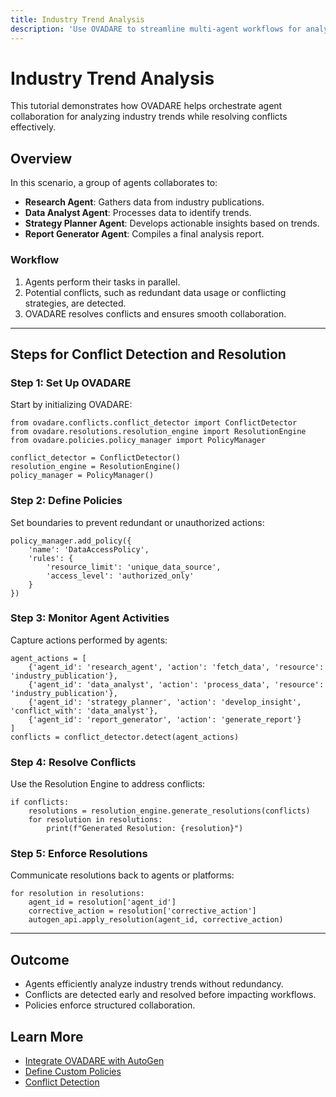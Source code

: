 ```yaml
---
title: Industry Trend Analysis
description: 'Use OVADARE to streamline multi-agent workflows for analyzing industry trends.'
---
```


# Industry Trend Analysis

This tutorial demonstrates how OVADARE helps orchestrate agent collaboration for analyzing industry trends while resolving conflicts effectively.

## Overview

In this scenario, a group of agents collaborates to:
- **Research Agent**: Gathers data from industry publications.
- **Data Analyst Agent**: Processes data to identify trends.
- **Strategy Planner Agent**: Develops actionable insights based on trends.
- **Report Generator Agent**: Compiles a final analysis report.

### Workflow

1. Agents perform their tasks in parallel.
2. Potential conflicts, such as redundant data usage or conflicting strategies, are detected.
3. OVADARE resolves conflicts and ensures smooth collaboration.

---

## Steps for Conflict Detection and Resolution

### Step 1: Set Up OVADARE

Start by initializing OVADARE:
```
from ovadare.conflicts.conflict_detector import ConflictDetector
from ovadare.resolutions.resolution_engine import ResolutionEngine
from ovadare.policies.policy_manager import PolicyManager

conflict_detector = ConflictDetector()
resolution_engine = ResolutionEngine()
policy_manager = PolicyManager()
```

### Step 2: Define Policies

Set boundaries to prevent redundant or unauthorized actions:
```
policy_manager.add_policy({
    'name': 'DataAccessPolicy',
    'rules': {
        'resource_limit': 'unique_data_source',
        'access_level': 'authorized_only'
    }
})
```

### Step 3: Monitor Agent Activities

Capture actions performed by agents:
```
agent_actions = [
    {'agent_id': 'research_agent', 'action': 'fetch_data', 'resource': 'industry_publication'},
    {'agent_id': 'data_analyst', 'action': 'process_data', 'resource': 'industry_publication'},
    {'agent_id': 'strategy_planner', 'action': 'develop_insight', 'conflict_with': 'data_analyst'},
    {'agent_id': 'report_generator', 'action': 'generate_report'}
]
conflicts = conflict_detector.detect(agent_actions)
```

### Step 4: Resolve Conflicts

Use the Resolution Engine to address conflicts:
```
if conflicts:
    resolutions = resolution_engine.generate_resolutions(conflicts)
    for resolution in resolutions:
        print(f"Generated Resolution: {resolution}")
```
### Step 5: Enforce Resolutions

Communicate resolutions back to agents or platforms:
```
for resolution in resolutions:
    agent_id = resolution['agent_id']
    corrective_action = resolution['corrective_action']
    autogen_api.apply_resolution(agent_id, corrective_action)
```

---

## Outcome

- Agents efficiently analyze industry trends without redundancy.
- Conflicts are detected early and resolved before impacting workflows.
- Policies enforce structured collaboration.

## Learn More

- [Integrate OVADARE with AutoGen](../how-to-guides/integrate-with-autogen)
- [Define Custom Policies](../how-to-guides/define-custom-policies)
- [Conflict Detection](../core-concepts/conflict-detection)
